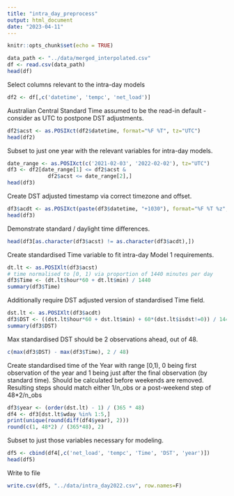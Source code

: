 ```yaml
---
title: "intra_day_preprocess"
output: html_document
date: "2023-04-11"
---
```


```r
knitr::opts_chunk$set(echo = TRUE)
```

```r
data_path <- "../data/merged_interpolated.csv"
df <- read.csv(data_path)
head(df)
```

Select columns relevant to the intra-day models

```r
df2 <- df[,c('datetime', 'tempc', 'net_load')]
```

Australian Central Standard Time assumed to be the read-in default - consider as UTC to postpone DST adjustments.

```r
df2$acst <- as.POSIXct(df2$datetime, format="%F %T", tz="UTC")
head(df2)
```

Subset to just one year with the relevant variables for intra-day models.

```r
date_range <- as.POSIXct(c('2021-02-03', '2022-02-02'), tz="UTC")
df3 <- df2[date_range[1] <= df2$acst & 
             df2$acst <= date_range[2],]
head(df3)
```

Create DST adjusted timestamp via correct timezone and offset.

```r
df3$acdt <- as.POSIXct(paste(df3$datetime, "+1030"), format="%F %T %z", tz="Australia/South")
head(df3)
```

Demonstrate standard / daylight time differences.

```r
head(df3[as.character(df3$acst) != as.character(df3$acdt),])
```

Create standardised Time variable to fit intra-day Model 1 requirements.

```r
dt.lt <- as.POSIXlt(df3$acst)
# time normalised to [0, 1) via proportion of 1440 minutes per day
df3$Time <- (dt.lt$hour*60 + dt.lt$min) / 1440
summary(df3$Time)
```

Additionally require DST adjusted version of standardised Time field.

```r
dst.lt <- as.POSIXlt(df3$acdt)
df3$DST <- ((dst.lt$hour*60 + dst.lt$min) + 60*(dst.lt$isdst!=0)) / 1440
summary(df3$DST)
```

Max standardised DST should be 2 observations ahead, out of 48.

```r
c(max(df3$DST) - max(df3$Time), 2 / 48)
```

Create standardised time of the Year with range [0,1), 0 being first observation of the year and 1 being just after the final observation (by standard time). Should be calculated before weekends are removed. Resulting steps should match either 1/n_obs or a post-weekend step of 48*2/n_obs

```r
df3$year <- (order(dst.lt) - 1) / (365 * 48)
df4 <- df3[dst.lt$wday %in% 1:5,]
print(unique(round(diff(df4$year), 2)))
round(c(1, 48*2) / (365*48), 2)
```

Subset to just those variables necessary for modeling.

```r
df5 <- cbind(df4[,c('net_load', 'tempc', 'Time', 'DST', 'year')])
head(df5)
```

Write to file

```r
write.csv(df5, "../data/intra_day2022.csv", row.names=F)
```

